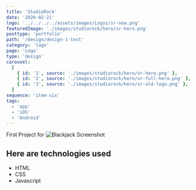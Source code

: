 ```yaml
---
title: 'StudioRock'
date: '2020-02-21'
logo: '../../../../assets/images/Logos/sr-new.png'
featuredImage: './images/studiorock/hero/sr-hero.png'
posttype: 'portfolio'
path: '/design/design-1-test'
category: 'logo'
page: 'Logo'
type: 'design'
carousel:
  [
    { id: '1', source: './images/studiorock/hero/sr-hero.png' },
    { id: '2', source: './images/studiorock/hero/sr-full-hero.png' },
    { id: '3', source: './images/studiorock/hero/sr-old-logo.png' },
  ]
sequence: 'item-six'
tags:
  - 'app'
  - 'iOS'
  - 'Android'
---
```


First Project for ![Blackjack Screenshot](../../../../assets/images/Logos/sr-logo.png)

## Here are technologies used

- HTML
- CSS
- Javascript
